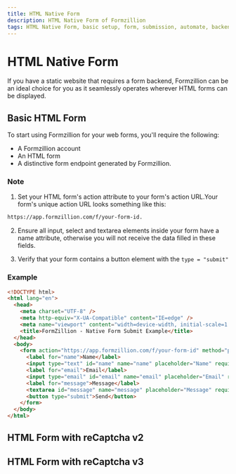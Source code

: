 ```yaml
---
title: HTML Native Form
description: HTML Native Form of Formzillion
tags: HTML Native Form, basic setup, form, submission, automate, backend, open-source, integrations, Formzillion
---
```


# HTML Native Form

If you have a static website that requires a form backend, Formzillion can be an ideal choice for you as it seamlessly operates wherever HTML forms can be displayed.

## Basic HTML Form

To start using Formzillion for your web forms, you'll require the following:

- A Formzillion account
- An HTML form
- A distinctive form endpoint generated by Formzillion.

### Note

1. Set your HTML form's action attribute to your form's action URL.Your form's unique action URL looks something like this:

```html copy
https://app.formzillion.com/f/your-form-id.
```

2. Ensure all input, select and textarea elements inside your form have a name attribute, otherwise you will not receive the data filled in these fields.

3. Verify that your form contains a button element with the `type = "submit"`

### Example

```html copy {10}
<!DOCTYPE html>
<html lang="en">
  <head>
    <meta charset="UTF-8" />
    <meta http-equiv="X-UA-Compatible" content="IE=edge" />
    <meta name="viewport" content="width=device-width, initial-scale=1.0" />
    <title>FormZillion - Native Form Submit Example</title>
  </head>
  <body>
    <form action="https://app.formzillion.com/f/your-form-id" method="post">
      <label for="name">Name</label>
      <input type="text" id="name" name="name" placeholder="Name" required="" />
      <label for="email">Email</label>
      <input type="email" id="email" name="email" placeholder="Email" required="" />
      <label for="message">Message</label>
      <textarea id="message" name="message" placeholder="Message" required=""></textarea>
      <button type="submit">Send</button>
    </form>
  </body>
</html>
```

## HTML Form with reCaptcha v2

## HTML Form with reCaptcha v3

